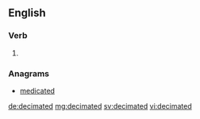 ==English==

===Verb===
{{head|en|verb form}}

# {{en-past of|decimate}}

===Anagrams===
* [[medicated#English|medicated]]

[[de:decimated]]
[[mg:decimated]]
[[sv:decimated]]
[[vi:decimated]]